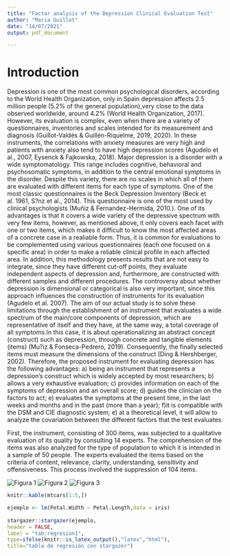 ```yaml
---
title: "Factor analysis of the Depression Clinical Evaluation Test"
author: "Maria Guillot"
date: "14/07/2021"
output: pdf_document

---
```


# Introduction 
 
Depression is one of the most common psychological disorders, according to the World Health Organization, only in Spain depression affects 2.5 million people (5.2% of the general population),very close to the data observed worldwide, around 4.2% (World Health Organization, 2017). However, its evaluation is complex, even when there are a variety of questionnaires, inventories and scales intended for its measurement and diagnosis (Guillot-Valdés & Guillén-Riquelme, 2019, 2020). 
In these instruments, the correlations with anxiety measures are very high and patients with anxiety also tend to have high depression scores (Agudelo et al., 2007, Eysenck & Fajkowska, 2018).
Major depression is a disorder with a wide symptomatology. This range includes cognitive, behavioral and psychosomatic symptoms, in addition to the central emotional symptoms in the disorder. Despite this variety, there are no scales in which all of them are evaluated with different items for each type of symptoms. One of the most classic questionnaires is the Beck Depression Inventory (Beck et al. 1961, S?nz et al., 2014). This questionnaire is one of the most used by clinical psychologists (Muñiz & Fernandez-Hermida, 2010.).  One of its advantages is that it covers a wide variety of the depressive spectrum with very few items, however, as mentioned above, it only covers each facet with one or two items, which makes it difficult to know the most affected areas of a concrete case in a realiable form. 
Thus, it is common for evaluations to be complemented using various questionnaires (each one focused on a specific area) in order to make a reliable clinical profile in each affected area. In addition, this methodology presents results that are not easy to integrate, since they have different cut-off points, they evaluate independent aspects of depression and, furthermore, are constructed with different samples and different procedures. The controversy about whether depression is dimensional or categorical is also very important, since this approach influences the construction of instruments for its evaluation (Agudelo et al. 2007).
The aim of our actual study is to solve these limitations through the establishment of an instrument that evaluates a wide spectrum of the main/core components of depression, which are representative of itself and they have, at the same way, a total coverage of all symptoms.In this case, it is about operationalizing an abstract concept (construct) such as depression, through concrete and tangible elements (items) (Mu?iz & Fonseca-Pedrero, 2019). Consequently, the finally selected items must measure the dimensions of the construct (Ding & Hershberger, 2002).
Therefore, the proposed instrument for evaluating depression has the following advantages: a) being an instrument that represents a depression's construct which is widely accepted by most researchers; b) allows a very exhaustive evaluation; c) provides information on each of the symptoms of depression and an overall score; d) guides the clinician on the factors to act; e) evaluates the symptoms at the present time, in the last weeks and months and in the past (more than a year); f)it  is compatible with the DSM and CIE diagnostic system; e) at a theoretical level, it will allow to analyze the covariation between the different factors that the test evaluates.

First, the instrument, consisting of 300 items, was subjected to a qualitative evaluation of its quality by consulting 14 experts. The  comprehension of the items was also analyzed for the type of population to which it is intended in a sample of 50 people. The experts evaluated the items based on the criteria of content, relevance, clarity, understanding, sensitivity and offensiveness. This process involved the suppression of 104 items.

  ![Figura 1](C:/Users/Marixu/Dropbox/María Guillot/muestra analisis factorial/TECDAnalisis1/varianza explicada mes.png)
  ![Figura 2](C:/Users/Marixu/Dropbox/María Guillot/muestra analisis factorial/TECDAnalisis1/varianza explicada siempre.png)
  ![Figura 3](C:/Users/Marixu/Dropbox/María Guillot/muestra analisis factorial/TECDAnalisis1/varianza explicada año.png)
  
  
```r
knitr::kable(mtcars[1:5,])
```

```r
ejemplo <- lm(Petal.Width ~ Petal.Length,data = iris)
  
stargazer::stargazer(ejemplo, 
header = FALSE, 
label = "tab:regresion1", 
type=ifelse(knitr::is_latex_output(),"latex","html"), 
title="tabla de regresión con stargazer")
```



